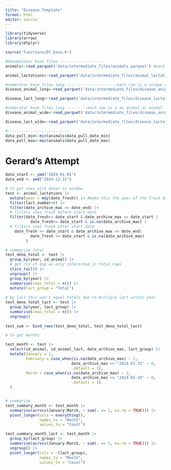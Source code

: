```yaml
---
title: "Disease Template"
format: html
editor: source
---
```


```r
library(tidyverse)
library(arrow)
library(dtplyr)

source('functions/DT_base.R')

```

```r
#denominator base files -------------------
animals<-read_parquet('data/intermediate_files/animals.parquet') #each row is an animal

animal_lactations<-read_parquet('data/intermediate_files/animal_lactations.parquet') #each row is an animal lactation

#numerator base files long ----------------------each row is a unique disease event (gapx_key)
disease_animal_long<-read_parquet('data/intermediate_files/disease_animal_level_long.parquet')

disease_lact_long<-read_parquet('data/intermediate_files/disease_lactation_level_long.parquet')

#numerator base files long ---------each row is a an animal or animal lact with diseases in wide format
disease_animal_wide<-read_parquet('data/intermediate_files/disease_animal_level_wide.parquet')

disease_lact_wide<-read_parquet('data/intermediate_files/disease_lactation_level_wide.parquet')

#---------------------------
data_pull_min<-min(animals$data_pull_date_min)
data_pull_max<-max(animals$data_pull_date_max)
```


# Gerard's Attempt

```r

date_start <- ymd("2024-01-01")
date_end <- ymd("2024-12-31")

# to get cows with dates in window
test <- animal_lactations |>
  mutate(year = mdy(date_fresh)) |> #make this the year of the fresh date?, otherwise it is an arbitrary force of a year
  filter(lact_number>0) |> 
  filter(date_archive_max <= date_end) |> 
  # fitlers cows fresh before start date
  filter(date_fresh<= date_start & date_archive_max >= date_start |
           date_fresh<= date_start & is.na(date_archive_max) |
  # filters cows fresh after start date
    date_fresh >= date_start & date_archive_max <= date_end|
           date_fresh >= date_start & is.na(date_archive_max)
         )

# summarize total
test_deno_total <- test |> 
  group_by(year, id_animal) |> 
  # get rid of dup as only interested in total cows
  slice_tail() |> 
  ungroup() |> 
  group_by(year) |> 
  summarise(cows_total = n()) |> 
  mutate(lact_group = "Total")
  
# by lact this won't equal totals due to multiple lact within year
test_deno_total_lact <- test |> 
  group_by(year, lact_group) |> 
  summarise(cows_total = n()) |> 
  ungroup()
         
test_sum <- bind_rows(test_deno_total, test_deno_total_lact) 

# to get months

test_month <- test |> 
  select(id_animal, id_animal_lact, date_archive_max, lact_group) |> 
  mutate(January = 1,
         February = case_when(is.na(date_archive_max) ~ 1,
                             date_archive_max <= "2024-01-31" ~ 0,
                             .default = 1),
         March = case_when(is.na(date_archive_max) ~ 1,
                             date_archive_max <= "2024-02-28" ~ 0,
                             .default = 1)
  ) 


# summarize
test_summary_month <- test_month |> 
  summarise(across(January:March, ~ sum(. == 1, na.rm = TRUE))) |> 
  pivot_longer(cols = everything(),
               names_to = "Month",
               values_to = "Count")

test_summary_month_lact <- test_month |> 
  group_by(lact_group) |> 
  summarise(across(January:March, ~ sum(. == 1, na.rm = TRUE))) |> 
  ungroup() |> 
  pivot_longer(cols = -(lact_group),
               names_to = "Month",
               values_to = "Count")


```

